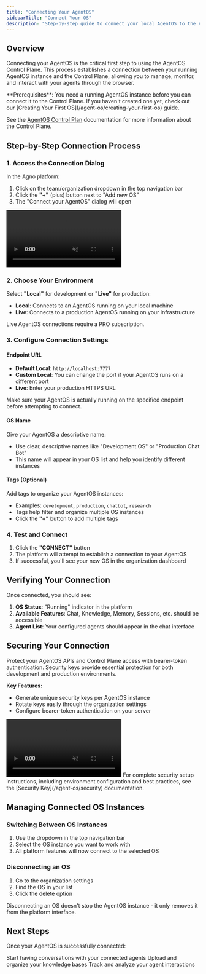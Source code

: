 ```yaml
---
title: "Connecting Your AgentOS"
sidebarTitle: "Connect Your OS"
description: "Step-by-step guide to connect your local AgentOS to the AgentOS Control Plane"
---
```


## Overview

Connecting your AgentOS is the critical first step to using the AgentOS Control Plane. This process establishes a connection between your running AgentOS instance and the Control Plane, allowing you to manage, monitor, and interact with your agents through the browser.

<Note>
  **Prerequisites**: You need a running AgentOS instance before you can connect
  it to the Control Plane. If you haven't created one yet, check out our [Creating
  Your First OS](/agent-os/creating-your-first-os) guide.
</Note>

See the [AgentOS Control Plan](/agent-os/control-plane) documentation for more information about the Control Plane.

## Step-by-Step Connection Process

### 1. Access the Connection Dialog

In the Agno platform:

1. Click on the team/organization dropdown in the top navigation bar
2. Click the **"+"** (plus) button next to "Add new OS"
3. The "Connect your AgentOS" dialog will open

<Frame>
  <video
    autoPlay
    muted
    loop
    playsInline
    style={{ borderRadius: "0.5rem", width: "100%", height: "auto" }}
  >
    <source src="/videos/agent-os-connect-os.mp4" type="video/mp4" />
  </video>
</Frame>

### 2. Choose Your Environment

Select **"Local"** for development or **"Live"** for production:

- **Local**: Connects to an AgentOS running on your local machine
- **Live**: Connects to a production AgentOS running on your infrastructure

<Note>Live AgentOS connections require a PRO subscription.</Note>

### 3. Configure Connection Settings

#### Endpoint URL

- **Default Local**: `http://localhost:7777`
- **Custom Local**: You can change the port if your AgentOS runs on a different port
- **Live**: Enter your production HTTPS URL

<Warning>
  Make sure your AgentOS is actually running on the specified endpoint before
  attempting to connect.
</Warning>

#### OS Name

Give your AgentOS a descriptive name:

- Use clear, descriptive names like "Development OS" or "Production Chat Bot"
- This name will appear in your OS list and help you identify different instances

#### Tags (Optional)

Add tags to organize your AgentOS instances:

- Examples: `development`, `production`, `chatbot`, `research`
- Tags help filter and organize multiple OS instances
- Click the **"+"** button to add multiple tags

### 4. Test and Connect

1. Click the **"CONNECT"** button
2. The platform will attempt to establish a connection to your AgentOS
3. If successful, you'll see your new OS in the organization dashboard

## Verifying Your Connection

Once connected, you should see:

1. **OS Status**: "Running" indicator in the platform
2. **Available Features**: Chat, Knowledge, Memory, Sessions, etc. should be accessible
3. **Agent List**: Your configured agents should appear in the chat interface

## Securing Your Connection

Protect your AgentOS APIs and Control Plane access with bearer-token authentication. Security keys provide essential protection for both development and production environments.

**Key Features:**

- Generate unique security keys per AgentOS instance
- Rotate keys easily through the organization settings
- Configure bearer-token authentication on your server

<Frame>
  <video
    autoPlay
    muted
    loop
    playsInline
    style={{ borderRadius: "0.5rem", width: "100%", height: "auto" }}
  >
    <source src="/videos/agentos-security-key.mp4" type="video/mp4" />
  </video>
</Frame>

<Note>
  For complete security setup instructions, including environment configuration
  and best practices, see the [Security Key](/agent-os/security) documentation.
</Note>

## Managing Connected OS Instances

### Switching Between OS Instances

1. Use the dropdown in the top navigation bar
2. Select the OS instance you want to work with
3. All platform features will now connect to the selected OS

### Disconnecting an OS

1. Go to the organization settings
2. Find the OS in your list
3. Click the delete option

<Warning>
  Disconnecting an OS doesn't stop the AgentOS instance - it only removes it
  from the platform interface.
</Warning>

## Next Steps

Once your AgentOS is successfully connected:

<CardGroup cols={2}>
  <Card
    title="Explore the Chat Interface"
    icon="comment"
    href="/agent-os/features/chat-interface"
  >
    Start having conversations with your connected agents
  </Card>
  <Card
    title="Manage Knowledge"
    icon="brain"
    href="/agent-os/features/knowledge-management"
  >
    Upload and organize your knowledge bases
  </Card>
  <Card
    title="Monitor Sessions"
    icon="chart-line"
    href="/agent-os/features/session-tracking"
  >
    Track and analyze your agent interactions
  </Card>
</CardGroup>
